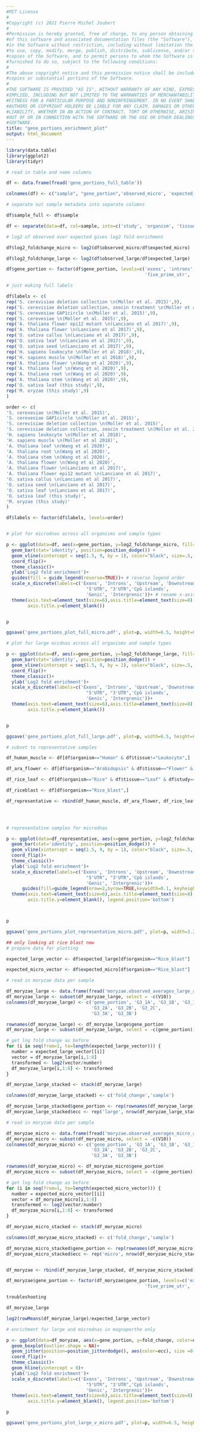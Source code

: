 ```yaml
---
#MIT License
#
#Copyright (c) 2021 Pierre Michel Joubert
#
#Permission is hereby granted, free of charge, to any person obtaining a copy
#of this software and associated documentation files (the "Software"), to deal
#in the Software without restriction, including without limitation the rights
#to use, copy, modify, merge, publish, distribute, sublicense, and/or sell
#copies of the Software, and to permit persons to whom the Software is
#furnished to do so, subject to the following conditions:
#
#The above copyright notice and this permission notice shall be included in all
#copies or substantial portions of the Software.
#
#THE SOFTWARE IS PROVIDED "AS IS", WITHOUT WARRANTY OF ANY KIND, EXPRESS OR
#IMPLIED, INCLUDING BUT NOT LIMITED TO THE WARRANTIES OF MERCHANTABILITY,
#FITNESS FOR A PARTICULAR PURPOSE AND NONINFRINGEMENT. IN NO EVENT SHALL THE
#AUTHORS OR COPYRIGHT HOLDERS BE LIABLE FOR ANY CLAIM, DAMAGES OR OTHER
#LIABILITY, WHETHER IN AN ACTION OF CONTRACT, TORT OR OTHERWISE, ARISING FROM,
#OUT OF OR IN CONNECTION WITH THE SOFTWARE OR THE USE OR OTHER DEALINGS IN THE
#SOFTWARE.
title: "gene_portions_enrichment_plot"
output: html_document
---
```



```r
library(data.table)
library(ggplot2)
library(tidyr)

# read in table and name columns

df <- data.frame(fread('gene_portions_full_table'))

colnames(df) <- c("sample", "gene_portion",'observed_micro', 'expected_micro', 'observed_large', 'expected_large')
```

```r

# separate out sample metadata into separate columns

df$sample_full <- df$sample

df <- separate(data=df, col=sample, into=c('study', 'organism', 'tissue', 'genotype','treatment'), sep ="=")


```


```r

# log2 of observed over expected gives log2 fold enrichment

df$log2_foldchange_micro <- log2(df$observed_micro/df$expected_micro)

df$log2_foldchange_large <- log2(df$observed_large/df$expected_large)

df$gene_portion <- factor(df$gene_portion, levels=c('exons', 'introns', 'upstream', 'downstream', 
                                                    'five_prime_utr', 'three_prime_utr', 'cpg_islands', 'genic', 'intergenic'))

```


```r

# just making full labels

df$labels <- c(
rep('S. cerevisiae deletion collection \n(Moller et al. 2015)',9),
rep('S. cerevisiae deletion collection, zeocin treatment \n(Moller et al. 2015)',9),
rep('S. cerevesiae GAP1circle \n(Moller et al. 2015)',9),
rep('S. cerevesiae \n(Moller et al. 2015)',9),
rep('A. thaliana flower epi12 mutant \n(Lanciano et al 2017)',9),
rep('A. thaliana flower \n(Lanciano et al 2017)',9),
rep('O. sativa callus \n(Lanciano et al 2017)',9),
rep('O. sativa leaf \n(Lanciano et al 2017)',9),
rep('O. sativa seed \n(Lanciano et al 2017)',9),
rep('H. sapiens leukocyte \n(Moller et al 2018)',9),
rep('H. sapiens muscle \n(Moller et al 2018)',9),
rep('A. thaliana flower \n(Wang et al 2020)',9),
rep('A. thaliana leaf \n(Wang et al 2020)',9),
rep('A. thaliana root \n(Wang et al 2020)',9),
rep('A. thaliana stem \n(Wang et al 2020)',9),
rep('O. sativa leaf (this study)',9),
rep('M. oryzae (this study)',9)
)

order <- c(
'S. cerevesiae \n(Moller et al. 2015)',
'S. cerevesiae GAP1circle \n(Moller et al. 2015)',
'S. cerevisiae deletion collection \n(Moller et al. 2015)',
'S. cerevisiae deletion collection, zeocin treatment \n(Moller et al. 2015)',
'H. sapiens leukocyte \n(Moller et al 2018)',
'H. sapiens muscle \n(Moller et al 2018)',
'A. thaliana leaf \n(Wang et al 2020)',
'A. thaliana root \n(Wang et al 2020)',
'A. thaliana stem \n(Wang et al 2020)',
'A. thaliana flower \n(Wang et al 2020)',
'A. thaliana flower \n(Lanciano et al 2017)',
'A. thaliana flower epi12 mutant \n(Lanciano et al 2017)',
'O. sativa callus \n(Lanciano et al 2017)',
'O. sativa seed \n(Lanciano et al 2017)',
'O. sativa leaf \n(Lanciano et al 2017)',
'O. sativa leaf (this study)',
'M. oryzae (this study)'
)

df$labels <- factor(df$labels, levels=order)



```


```r

# plot for microdnas across all organisms and sample types

p <- ggplot(data=df, aes(x=gene_portion, y=log2_foldchange_micro, fill=labels))+
  geom_bar(stat='identity', position=position_dodge()) + 
  geom_vline(xintercept = seq(1.5, 9, by = 1), color="black", size=.5, alpha=1)+
  coord_flip()+
  theme_classic()+
  ylab('Log2 fold enrichment')+
  guides(fill = guide_legend(reverse=TRUE))+ # reverse legend order
  scale_x_discrete(labels=c('Exons', 'Introns', 'Upstream', 'Downstream',
                              "5'UTR", "3'UTR",'CpG islands',
                              'Genic', 'Intergrenic'))+ # rename x-axis
  theme(axis.text=element_text(size=6),axis.title=element_text(size=8) , legend.title=element_blank(), legend.text=element_text(size=6),
        axis.title.y=element_blank())


p

ggsave('gene_portions_plot_full_micro.pdf', plot=p, width=6.5, height=6.5, device = 'pdf')


```


```r
# plot for large eccdnas across all organisms and sample types

p <- ggplot(data=df, aes(x=gene_portion, y=log2_foldchange_large, fill=labels))+
  geom_bar(stat='identity', position=position_dodge()) + 
  geom_vline(xintercept = seq(1.5, 9, by = 1), color="black", size=.5, alpha=1)+
  coord_flip()+
  theme_classic()+
  ylab('Log2 fold enrichment')+
  scale_x_discrete(labels=c('Exons', 'Introns', 'Upstream', 'Downstream',
                              "5'UTR", "3'UTR",'CpG islands',
                              'Genic', 'Intergrenic'))+
  theme(axis.text=element_text(size=6),axis.title=element_text(size=8) , legend.title=element_blank(), legend.text=element_text(size=6),
        axis.title.y=element_blank())


p

ggsave('gene_portions_plot_full_large.pdf', plot=p, width=6.5, height=6.5, device = 'pdf')
```


```r

# subset to representative samples

df_human_muscle <- df[df$organism=="Human" & df$tissue!="Leukocyte",]

df_ara_flower <- df[df$organism=="Arabidopsis" & df$tissue=="Flower" & df$study=="2020_Wang",]

df_rice_leaf <- df[df$organism=="Rice" & df$tissue=="Leaf" & df$study=="2017_Lanciano",]

df_riceblast <- df[df$organism=="Rice_blast",]

df_representative <- rbind(df_human_muscle, df_ara_flower, df_rice_leaf, df_riceblast)


  
```




```r

# representative samples for microdnas

p <- ggplot(data=df_representative, aes(x=gene_portion, y=log2_foldchange_micro, fill=labels))+
  geom_bar(stat='identity', position=position_dodge()) + 
  geom_vline(xintercept = seq(1.5, 9, by = 1), color="black", size=.5, alpha=1)+
  coord_flip()+
  theme_classic()+
  ylab('Log2 fold enrichment')+
  scale_x_discrete(labels=c('Exons', 'Introns', 'Upstream', 'Downstream',
                              "5'UTR", "3'UTR",'CpG islands',
                              'Genic', 'Intergrenic'))+
      guides(fill=guide_legend(nrow=2,byrow=TRUE,keywidth=0.1, keyheight=0.1, default.unit='inch'))+
  theme(axis.text=element_text(size=6),axis.title=element_text(size=8) , legend.title=element_blank(), legend.text=element_text(size=6),
        axis.title.y=element_blank(), legend.position='bottom')



p

ggsave('gene_portions_plot_representative_micro.pdf', plot=p, width=3.25, height=3.25, device = 'pdf')


```

```r

## only looking at rice blast now
# prepare data for plotting

expected_large_vector <- df$expected_large[df$organism=="Rice_blast"]

expected_micro_vector <- df$expected_micro[df$organism=="Rice_blast"]

# read in moryzae data per sample

df_moryzae_large <- data.frame(fread('moryzae.observed_averages_large_all_samples'))
df_moryzae_large <- subset(df_moryzae_large, select = -c(V10))
colnames(df_moryzae_large) <- c('gene_portion', 'G3_1A', 'G3_1B', 'G3_1C',
                                'G3_2A', 'G3_2B', 'G3_2C',
                                'G3_3A', 'G3_3B')

rownames(df_moryzae_large) <- df_moryzae_large$gene_portion
df_moryzae_large <- subset(df_moryzae_large, select = -c(gene_portion))

# get log fold change as before
for (i in seq(from=1, to=length(expected_large_vector))) {
  number = expected_large_vector[[i]]
  vector = df_moryzae_large[i,1:8]
  transformed <- log2(vector/number)
  df_moryzae_large[i,1:8] <- transformed
}

df_moryzae_large_stacked <- stack(df_moryzae_large)

colnames(df_moryzae_large_stacked) <- c('fold_change','sample')

df_moryzae_large_stacked$gene_portion <- rep(rownames(df_moryzae_large), 8)
df_moryzae_large_stacked$ecc <- rep('large', nrow(df_moryzae_large_stacked))

# read in moryzae data per sample

df_moryzae_micro <- data.frame(fread('moryzae.observed_averages_micro_all_samples'))
df_moryzae_micro <- subset(df_moryzae_micro, select = -c(V10))
colnames(df_moryzae_micro) <- c('gene_portion', 'G3_1A', 'G3_1B', 'G3_1C',
                                'G3_2A', 'G3_2B', 'G3_2C',
                                'G3_3A', 'G3_3B')

rownames(df_moryzae_micro) <- df_moryzae_micro$gene_portion
df_moryzae_micro <- subset(df_moryzae_micro, select = -c(gene_portion))

# get log fold change as before
for (i in seq(from=1, to=length(expected_micro_vector))) {
  number = expected_micro_vector[[i]]
  vector = df_moryzae_micro[i,1:8]
  transformed <- log2(vector/number)
  df_moryzae_micro[i,1:8] <- transformed
}

df_moryzae_micro_stacked <- stack(df_moryzae_micro)

colnames(df_moryzae_micro_stacked) <- c('fold_change','sample')

df_moryzae_micro_stacked$gene_portion <- rep(rownames(df_moryzae_micro), 8)
df_moryzae_micro_stacked$ecc <- rep('micro', nrow(df_moryzae_micro_stacked))


df_moryzae <- rbind(df_moryzae_large_stacked, df_moryzae_micro_stacked)

df_moryzae$gene_portion <- factor(df_moryzae$gene_portion, levels=c('exons', 'introns', 'upstream', 'downstream', 
                                                    'five_prime_utr', 'three_prime_utr', 'cpg_islands', 'genic', 'intergenic'))

```

```r
troubleshooting

df_moryzae_large

log2(rowMeans(df_moryzae_large)/expected_large_vector)
```



```r

# enrichment for large and microdnas in magnaporthe only

p <- ggplot(data=df_moryzae, aes(x=gene_portion, y=fold_change, color=ecc))+
  geom_boxplot(outlier.shape = NA)+
  geom_jitter(position=position_jitterdodge(), aes(color=ecc), size =0.5)+
  coord_flip()+
  theme_classic()+
  geom_hline(yintercept = 0)+
  ylab('Log2 fold enrichment')+
  scale_x_discrete(labels=c('Exons', 'Introns', 'Upstream', 'Downstream',
                              "5'UTR", "3'UTR",'CpG islands',
                              'Genic', 'Intergrenic'))+
  theme(axis.text=element_text(size=6),axis.title=element_text(size=8) , legend.title=element_blank(), legend.text=element_text(size=6),
        axis.title.y=element_blank(), legend.position='bottom')

p

ggsave('gene_portions_plot_large_v_micro.pdf', plot=p, width=6.5, height=3.25, device = 'pdf')

```

